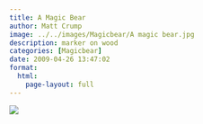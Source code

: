 ```yaml
---
title: A Magic Bear
author: Matt Crump
image: ../../images/Magicbear/A magic bear.jpg
description: marker on wood
categories: [Magicbear]
date: 2009-04-26 13:47:02
format:
  html:
    page-layout: full
---
```


![](../../images/Magicbear/A magic bear.jpg)


